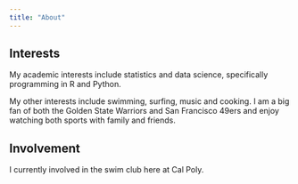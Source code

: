 ---
title: "About"
---

## Interests
My academic interests include statistics and data science, specifically programming in R and Python.

My other interests include swimming, surfing, music and cooking. I am a big fan of both the Golden State Warriors and San Francisco 49ers and enjoy watching both sports with family and friends.

## Involvement
I currently involved in the swim club here at Cal Poly.
